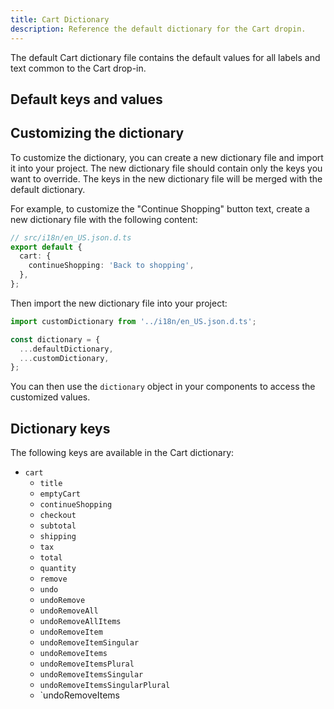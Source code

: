 ```yaml
---
title: Cart Dictionary
description: Reference the default dictionary for the Cart dropin.
---
```



The default Cart dictionary file contains the default values for all labels and text common to the Cart drop-in.

## Default keys and values

<CodeInclude code={dictionary} title="Cart Dictionary" lang="ts" frame="none" />

## Customizing the dictionary

To customize the dictionary, you can create a new dictionary file and import it into your project. The new dictionary file should contain only the keys you want to override. The keys in the new dictionary file will be merged with the default dictionary.

For example, to customize the "Continue Shopping" button text, create a new dictionary file with the following content:

```typescript
// src/i18n/en_US.json.d.ts
export default {
  cart: {
    continueShopping: 'Back to shopping',
  },
};
```

Then import the new dictionary file into your project:

```typescript
import customDictionary from '../i18n/en_US.json.d.ts';

const dictionary = {
  ...defaultDictionary,
  ...customDictionary,
};
```

You can then use the `dictionary` object in your components to access the customized values.

## Dictionary keys

The following keys are available in the Cart dictionary:

- `cart`
  - `title`
  - `emptyCart`
  - `continueShopping`
  - `checkout`
  - `subtotal`
  - `shipping`
  - `tax`
  - `total`
  - `quantity`
  - `remove`
  - `undo`
  - `undoRemove`
  - `undoRemoveAll`
  - `undoRemoveAllItems`
  - `undoRemoveItem`
  - `undoRemoveItemSingular`
  - `undoRemoveItems`
  - `undoRemoveItemsPlural`
  - `undoRemoveItemsSingular`
  - `undoRemoveItemsSingularPlural`
  - `undoRemoveItems
  
